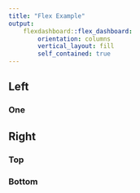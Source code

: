 ```yaml
---
title: "Flex Example"
output:
    flexdashboard::flex_dashboard:
        orientation: columns
        vertical_layout: fill
        self_contained: true
---
```



## Left

### One


## Right

### Top

### Bottom
